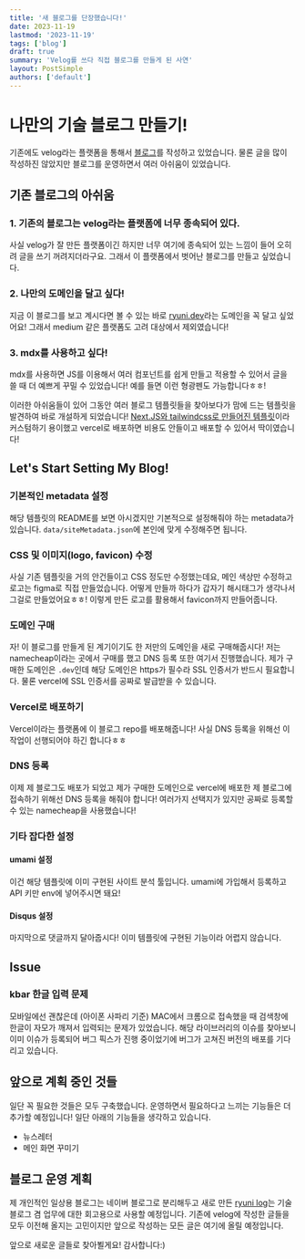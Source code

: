 ```yaml
---
title: '새 블로그를 단장했습니다!'
date: 2023-11-19
lastmod: '2023-11-19'
tags: ['blog']
draft: true
summary: 'Velog를 쓰다 직접 블로그를 만들게 된 사연'
layout: PostSimple
authors: ['default']
---
```


# 나만의 기술 블로그 만들기!

기존에도 velog라는 플랫폼을 통해서 [블로그](https://velog.io/@ryuni)를 작성하고 있었습니다. 물론 글을 많이 작성하진 않았지만 블로그를 운영하면서 여러 아쉬움이 있었습니다.

## 기존 블로그의 아쉬움

### 1. 기존의 블로그는 velog라는 플랫폼에 너무 종속되어 있다.

사실 velog가 잘 만든 플랫폼이긴 하지만 너무 여기에 종속되어 있는 느낌이 들어 오히려 글을 쓰기 꺼려지더라구요. 그래서 이 플랫폼에서 벗어난 블로그를 만들고 싶었습니다.

### 2. 나만의 도메인을 달고 싶다!

지금 이 블로그를 보고 계시다면 볼 수 있는 바로 [ryuni.dev](https://www.ryuni.dev/)라는 도메인을 꼭 달고 싶었어요! 그래서 medium 같은 플랫폼도 고려 대상에서 제외였습니다!

### 3. mdx를 사용하고 싶다!

mdx를 사용하면 JS를 이용해서 여러 컴포넌트를 쉽게 만들고 적용할 수 있어서 글을 쓸 때 더 예쁘게 꾸밀 수 있었습니다! 예를 들면 이런 형광펜도 가능합니다ㅎㅎ!

이러한 아쉬움들이 있어 그동안 여러 블로그 템플릿들을 찾아보다가 맘에 드는 템플릿을 발견하여 바로 개설하게 되었습니다! [Next.JS와 tailwindcss로 만들어진 템플릿](https://github.com/timlrx/tailwind-nextjs-starter-blog)이라 커스텀하기 용이했고 vercel로 배포하면 비용도 안들이고 배포할 수 있어서 딱이였습니다!

## Let's Start Setting My Blog!

### 기본적인 metadata 설정

해당 템플릿의 README를 보면 아시겠지만 기본적으로 설정해줘야 하는 metadata가 있습니다. `data/siteMetadata.json`에 본인에 맞게 수정해주면 됩니다.

### CSS 및 이미지(logo, favicon) 수정

사실 기존 템플릿을 거의 안건들이고 CSS 정도만 수정했는데요, 메인 색상만 수정하고 로고는 figma로 직접 만들었습니다. 어떻게 만들까 하다가 갑자기 해시태그가 생각나서 그걸로 만들었어요ㅎㅎ! 이렇게 만든 로고를 활용해서 favicon까지 만들어줍니다.

### 도메인 구매

자! 이 블로그를 만들게 된 계기이기도 한 저만의 도메인을 새로 구매해줍시다! 저는 namecheap이라는 곳에서 구매를 했고 DNS 등록 또한 여기서 진행했습니다. 제가 구매한 도메인은 `.dev`인데 해당 도메인은 https가 필수라 SSL 인증서가 반드시 필요합니다. 물론 vercel에 SSL 인증서를 공짜로 발급받을 수 있습니다.

### Vercel로 배포하기

Vercel이라는 플랫폼에 이 블로그 repo를 배포해줍니다! 사실 DNS 등록을 위해선 이 작업이 선행되어야 하긴 합니다ㅎㅎ

### DNS 등록

이제 제 블로그도 배포가 되었고 제가 구매한 도메인으로 vercel에 배포한 제 블로그에 접속하기 위해선 DNS 등록을 해줘야 합니다! 여러가지 선택지가 있지만 공짜로 등록할 수 있는 namecheap을 사용했습니다!

### 기타 잡다한 설정

#### umami 설정

이건 해당 템플릿에 이미 구현된 사이트 분석 툴입니다. umami에 가입해서 등록하고 API 키만 env에 넣어주시면 돼요!

#### Disqus 설정

마지막으로 댓글까지 달아줍시다! 이미 템플릿에 구현된 기능이라 어렵지 않습니다.

## Issue

### kbar 한글 입력 문제

모바일에선 괜찮은데 (아이폰 사파리 기준) MAC에서 크롬으로 접속했을 때 검색창에 한글이 자모가 깨져서 입력되는 문제가 있었습니다. 해당 라이브러리의 이슈를 찾아보니 이미 이슈가 등록되어 버그 픽스가 진행 중이었기에 버그가 고쳐진 버전의 배포를 기다리고 있습니다.

## 앞으로 계획 중인 것들

일단 꼭 필요한 것들은 모두 구축했습니다. 운영하면서 필요하다고 느끼는 기능들은 더 추가할 예정입니다! 일단 아래의 기능들을 생각하고 있습니다.

- 뉴스레터
- 메인 화면 꾸미기

## 블로그 운영 계획

제 개인적인 일상용 블로그는 네이버 블로그로 분리해두고 새로 만든 [ryuni log](https://www.ryuni.dev/)는 기술 블로그 겸 업무에 대한 회고용으로 사용할 예정입니다. 기존에 velog에 작성한 글들을 모두 이전해 올지는 고민이지만 앞으로 작성하는 모든 글은 여기에 올릴 예정입니다.

앞으로 새로운 글들로 찾아뵐게요! 감사합니다:)
